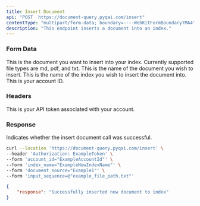 ```yaml
---
title: Insert Document
api: "POST  https://document-query.pyqai.com/insert"
contentType: "multipart/form-data; boundary=----WebKitFormBoundary7MA4YWxkTrZu0gW'"
description: "This endpoint inserts a document into an index."
---
```


### Form Data

<ParamField body="input_sequence" type="file">
  This is the document you want to insert into your index.  Currently supported file types are md, pdf, and txt.
</ParamField>

<ParamField body="document_source" type="string">
  This is the name of the document you wish to insert.
</ParamField>

<ParamField body="index_name" type="string">
  This is the name of the index you wish to insert the document into.
</ParamField>

<ParamField body="account_id" type="int">
  This is your account ID.
</ParamField>

### Headers

<ParamField header="Authorization" type="string">
  This is your API token associated with your account.
</ParamField>

### Response

<ResponseField name="response" type="string">
  Indicates whether the insert document call was successful.
</ResponseField>

<RequestExample>

```bash Example Request
curl --location 'https://document-query.pyqai.com/insert' \
--header 'Authorization: ExampleToken' \
--form 'account_id="ExampleAccountId"' \
--form 'index_name="ExampleNewIndexName"' \
--form 'document_source="Example1"' \
--form 'input_sequence=@"example_file_path.txt"'
```

</RequestExample>

<ResponseExample>

```json Response
{
    "response": "Successfully inserted new document to index"
}
```

</ResponseExample>
